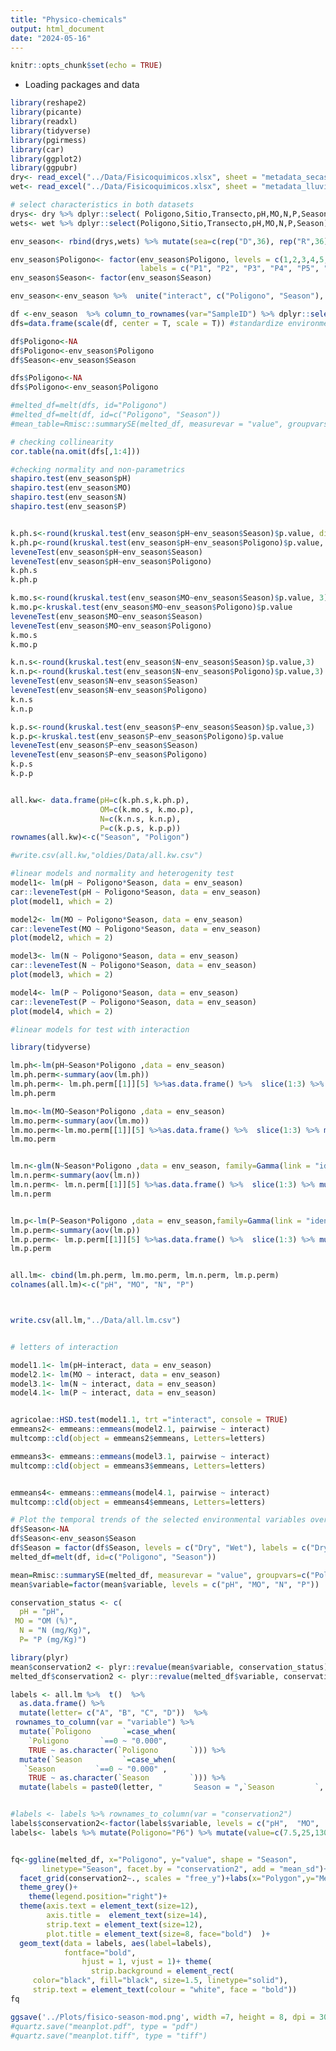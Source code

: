 ```yaml
---
title: "Physico-chemicals"
output: html_document
date: "2024-05-16"
---
```


```r
knitr::opts_chunk$set(echo = TRUE)
```

- Loading packages and data    
```r
library(reshape2)
library(picante)
library(readxl)
library(tidyverse)
library(pgirmess)
library(car)
library(ggplot2)
library(ggpubr)
dry<- read_excel("../Data/Fisicoquimicos.xlsx", sheet = "metadata_secas_all") %>% mutate(Season="Dry")
wet<- read_excel("../Data/Fisicoquimicos.xlsx", sheet = "metadata_lluvias_all") %>% mutate(Season="Wet")

# select characteristics in both datasets
drys<- dry %>% dplyr::select( Poligono,Sitio,Transecto,pH,MO,N,P,Season)
wets<- wet %>% dplyr::select(Poligono,Sitio,Transecto,pH,MO,N,P,Season)

env_season<- rbind(drys,wets) %>% mutate(sea=c(rep("D",36), rep("R",36))) %>% unite("SampleID", c("Poligono", "Sitio", "Transecto", "sea"),remove = F, sep = "")

env_season$Poligono<- factor(env_season$Poligono, levels = c(1,2,3,4,5,6),
                             labels = c("P1", "P2", "P3", "P4", "P5", "P6"))
env_season$Season<- factor(env_season$Season)

env_season<-env_season %>%  unite("interact", c("Poligono", "Season"), remove = F)

df <-env_season  %>% column_to_rownames(var="SampleID") %>% dplyr::select(pH,MO,N,P)
dfs=data.frame(scale(df, center = T, scale = T)) #standardize environmental data

df$Poligono<-NA
df$Poligono<-env_season$Poligono
df$Season<-env_season$Season

dfs$Poligono<-NA
dfs$Poligono<-env_season$Poligono

#melted_df=melt(dfs, id="Poligono")
#melted_df=melt(df, id=c("Poligono", "Season"))
#mean_table=Rmisc::summarySE(melted_df, measurevar = "value", groupvars=c("variable","Poligono", "Season"), na.rm = T)

# checking collinearity
cor.table(na.omit(dfs[,1:4]))
```


```r
#checking normality and non-parametrics
shapiro.test(env_season$pH)
shapiro.test(env_season$MO)
shapiro.test(env_season$N)
shapiro.test(env_season$P)


k.ph.s<-round(kruskal.test(env_season$pH~env_season$Season)$p.value, digits = 3)
k.ph.p<-round(kruskal.test(env_season$pH~env_season$Poligono)$p.value, digits = 3)
leveneTest(env_season$pH~env_season$Season)
leveneTest(env_season$pH~env_season$Poligono)
k.ph.s
k.ph.p

k.mo.s<-round(kruskal.test(env_season$MO~env_season$Season)$p.value, 3)
k.mo.p<-kruskal.test(env_season$MO~env_season$Poligono)$p.value
leveneTest(env_season$MO~env_season$Season)
leveneTest(env_season$MO~env_season$Poligono)
k.mo.s
k.mo.p

k.n.s<-round(kruskal.test(env_season$N~env_season$Season)$p.value,3)
k.n.p<-round(kruskal.test(env_season$N~env_season$Poligono)$p.value,3)
leveneTest(env_season$N~env_season$Season)
leveneTest(env_season$N~env_season$Poligono)
k.n.s
k.n.p

k.p.s<-round(kruskal.test(env_season$P~env_season$Season)$p.value,3)
k.p.p<-kruskal.test(env_season$P~env_season$Poligono)$p.value
leveneTest(env_season$P~env_season$Season)
leveneTest(env_season$P~env_season$Poligono)
k.p.s
k.p.p


all.kw<- data.frame(pH=c(k.ph.s,k.ph.p),
                    OM=c(k.mo.s, k.mo.p),
                    N=c(k.n.s, k.n.p),
                    P=c(k.p.s, k.p.p))
rownames(all.kw)<-c("Season", "Poligon")

#write.csv(all.kw,"oldies/Data/all.kw.csv")
```


```r
#linear models and normality and heterogenity test
model1<- lm(pH ~ Poligono*Season, data = env_season)
car::leveneTest(pH ~ Poligono*Season, data = env_season)
plot(model1, which = 2)

model2<- lm(MO ~ Poligono*Season, data = env_season)
car::leveneTest(MO ~ Poligono*Season, data = env_season)
plot(model2, which = 2)

model3<- lm(N ~ Poligono*Season, data = env_season)
car::leveneTest(N ~ Poligono*Season, data = env_season)
plot(model3, which = 2)

model4<- lm(P ~ Poligono*Season, data = env_season)
car::leveneTest(P ~ Poligono*Season, data = env_season)
plot(model4, which = 2)
```


```r
#linear models for test with interaction

library(tidyverse)

lm.ph<-lm(pH~Season*Poligono ,data = env_season)
lm.ph.perm<-summary(aov(lm.ph))
lm.ph.perm<- lm.ph.perm[[1]][5] %>%as.data.frame() %>%  slice(1:3) %>% mutate_if(is.numeric, ~round(.,digits = 3))
lm.ph.perm

lm.mo<-lm(MO~Season*Poligono ,data = env_season)
lm.mo.perm<-summary(aov(lm.mo))
lm.mo.perm<-lm.mo.perm[[1]][5] %>%as.data.frame() %>%  slice(1:3) %>% mutate_if(is.numeric, ~round(.,digits = 3))
lm.mo.perm


lm.n<-glm(N~Season*Poligono ,data = env_season, family=Gamma(link = "identity"))
lm.n.perm<-summary(aov(lm.n))
lm.n.perm<- lm.n.perm[[1]][5] %>%as.data.frame() %>%  slice(1:3) %>% mutate_if(is.numeric, ~round(.,digits = 3))
lm.n.perm


lm.p<-lm(P~Season*Poligono ,data = env_season,family=Gamma(link = "identity"))
lm.p.perm<-summary(aov(lm.p))
lm.p.perm<- lm.p.perm[[1]][5] %>%as.data.frame() %>%  slice(1:3) %>% mutate_if(is.numeric, ~round(.,digits = 3))
lm.p.perm


all.lm<- cbind(lm.ph.perm, lm.mo.perm, lm.n.perm, lm.p.perm)
colnames(all.lm)<-c("pH", "MO", "N", "P")



write.csv(all.lm,"../Data/all.lm.csv")



```

```r
# letters of interaction

model1.1<- lm(pH~interact, data = env_season)
model2.1<- lm(MO ~ interact, data = env_season)
model3.1<- lm(N ~ interact, data = env_season)
model4.1<- lm(P ~ interact, data = env_season)


agricolae::HSD.test(model1.1, trt ="interact", console = TRUE)
emmeans2<- emmeans::emmeans(model2.1, pairwise ~ interact)
multcomp::cld(object = emmeans2$emmeans, Letters=letters)

emmeans3<- emmeans::emmeans(model3.1, pairwise ~ interact)
multcomp::cld(object = emmeans3$emmeans, Letters=letters)


emmeans4<- emmeans::emmeans(model4.1, pairwise ~ interact)
multcomp::cld(object = emmeans4$emmeans, Letters=letters)


```


```r
# Plot the temporal trends of the selected environmental variables over time
df$Season<-NA
df$Season<-env_season$Season
df$Season = factor(df$Season, levels = c("Dry", "Wet"), labels = c("Dry", "Rainy"))
melted_df=melt(df, id=c("Poligono", "Season"))

mean=Rmisc::summarySE(melted_df, measurevar = "value", groupvars=c("Poligono","variable", "Season"), na.rm = T)
mean$variable=factor(mean$variable, levels = c("pH", "MO", "N", "P"))

conservation_status <- c(
  pH = "pH",
 MO = "OM (%)",
  N = "N (mg/Kg)",
  P= "P (mg/Kg)")

library(plyr)
mean$conservation2 <- plyr::revalue(mean$variable, conservation_status)
melted_df$conservation2 <- plyr::revalue(melted_df$variable, conservation_status)

labels <- all.lm %>%  t()  %>% 
  as.data.frame() %>%
  mutate(letter= c("A", "B", "C", "D"))  %>%
 rownames_to_column(var = "variable") %>%
  mutate(`Poligono       `=case_when(
    `Poligono       `==0 ~ "0.000",
    TRUE ~ as.character(`Poligono       `))) %>%
  mutate(`Season         `=case_when(
   `Season         `==0 ~ "0.000" ,
    TRUE ~ as.character(`Season         `))) %>% 
  mutate(labels = paste0(letter, "       Season = ",`Season         `, ", Polygon = ", `Poligono       `, ", Season:Polygon = ", signif(`Season:Poligono`, digits = 3)))


#labels <- labels %>% rownames_to_column(var = "conservation2")
labels$conservation2<-factor(labels$variable, levels = c("pH",  "MO",  "N", "P"), labels =c("pH",  "OM (%)",  "N (mg/Kg)", "P (mg/Kg)") )
labels<- labels %>% mutate(Poligono="P6") %>% mutate(value=c(7.5,25,130,80))


fq<-ggline(melted_df, x="Poligono", y="value", shape = "Season", 
       linetype="Season", facet.by = "conservation2", add = "mean_sd")+
  facet_grid(conservation2~., scales = "free_y")+labs(x="Polygon",y="Mean±SD")+
  theme_grey()+
    theme(legend.position="right")+
  theme(axis.text = element_text(size=12),
        axis.title =  element_text(size=14),
        strip.text = element_text(size=12),
        plot.title = element_text(size=8, face="bold")  )+
  geom_text(data = labels, aes(label=labels),
            fontface="bold",
                hjust = 1, vjust = 1)+ theme(
                  strip.background = element_rect(
     color="black", fill="black", size=1.5, linetype="solid"),
     strip.text = element_text(colour = "white", face = "bold"))
fq

ggsave('../Plots/fisico-season-mod.png', width =7, height = 8, dpi = 300, plot =fq)
#quartz.save("meanplot.pdf", type = "pdf") 
#quartz.save("meanplot.tiff", type = "tiff")

```




